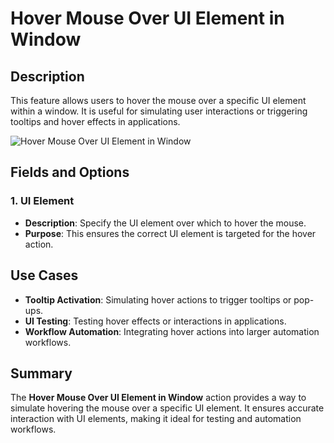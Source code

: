 # Hover Mouse Over UI Element in Window  

## Description

This feature allows users to hover the mouse over a specific UI element within a window. It is useful for simulating user interactions or triggering tooltips and hover effects in applications.  

![Hover Mouse Over UI Element in Window](../../assets/ui-automation/hover-mouse-over-ui-element-in-window.png)  

## Fields and Options  

### 1. **UI Element** 

- **Description**: Specify the UI element over which to hover the mouse.  
- **Purpose**: This ensures the correct UI element is targeted for the hover action.  

## Use Cases

- **Tooltip Activation**: Simulating hover actions to trigger tooltips or pop-ups.  
- **UI Testing**: Testing hover effects or interactions in applications.  
- **Workflow Automation**: Integrating hover actions into larger automation workflows.  

## Summary

The **Hover Mouse Over UI Element in Window** action provides a way to simulate hovering the mouse over a specific UI element. It ensures accurate interaction with UI elements, making it ideal for testing and automation workflows.